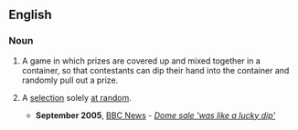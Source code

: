 ==English==

===Noun===
{{en-noun|sg=[[lucky]] [[dip]]}}

# A game in which prizes are covered up and mixed together in a container, so that contestants can dip their hand into the container and randomly pull out a prize.
# {{context|by extension|idiomatic|figuratively}} A [[selection]] solely [[at random]].
#*'''September 2005''', [[w:BBC News|BBC News]] - ''[http://news.bbc.co.uk/1/hi/uk_politics/4270432.stm Dome sale 'was like a lucky dip']''